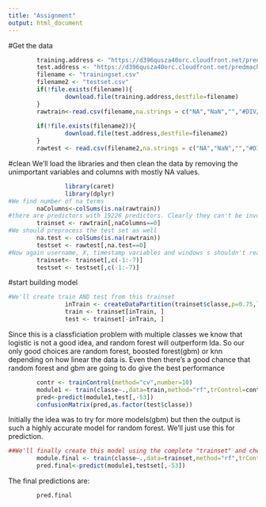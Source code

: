 ```yaml
---
title: "Assignment"
output: html_document
---
```

#Get the data
```r
        training.address <- "https://d396qusza40orc.cloudfront.net/predmachlearn/pml-training.csv"
        test.address <- "https://d396qusza40orc.cloudfront.net/predmachlearn/pml-testing.csv"
        filename <- "trainingset.csv"
        filename2 <- "testset.csv"
        if(!file.exists(filename)){
                download.file(training.address,destfile=filename)
        }
        rawtrain<-read.csv(filename,na.strings = c("NA","NaN","","#DIV/0!"))
        
        if(!file.exists(filename2)){
                download.file(test.address,destfile=filename2)
        }
        rawtest <- read.csv(filename2,na.strings = c("NA","NaN","","#DIV/0!"))

```        

#clean
We'll load the libraries and then clean the data by removing the unimportant variables and columns with mostly NA values.
```r
                library(caret)
                library(dplyr)
#We find number of na terms
        naColumns<-colSums(is.na(rawtrain))
#there are predictors with 19226 predictors. Clearly they can't be involved in the model
        trainset <- rawtrain[,naColumns==0]
#We should preprocess the test set as well
        na.test <- colSums(is.na(rawtrain))
        testset <- rawtest[,na.test==0]
#Now again username, X, timestamp variables and windows s shouldn't really be invoved in the model
        trainset<- trainset[,c(-1:-7)]
        testset <- testset[,c(-1:-7)]
```



#start building model

```r
#We'll create train AND test from this trainset
                inTrain <- createDataPartition(trainset$classe,p=0.75,list = FALSE)
                train <- trainset[inTrain, ]
                test <- trainset[-inTrain, ]
```                
Since this is a classficiation problem with multiple classes we know that logistic is not a good idea, and random forest will outperform lda. So our only good choices are random forest, boosted forest(gbm) or knn depending on how linear the data is. Even then there's a good chance that random forest and gbm are going to do give the best performance

```r
        contr <- trainControl(method="cv",number=10)
        module1 <- train(classe~.,data=train,method="rf",trControl=contr)
        pred<-predict(module1,test[,-53])
        confusionMatrix(pred,as.factor(test$classe))
```
Initially the idea was to try for more models(gbm) but then the output is such a highly accurate model for random forest. We'll just use this for prediction.

```r
##We'll finally create this model using the complete "trainset" and check it for the complete test set  
        module.final <- train(classe~.,data=trainset,method="rf",trControl=contr)
        pred.final<-predict(module1,testset[,-53])
```

The final predictions are:


```r
        pred.final
```
